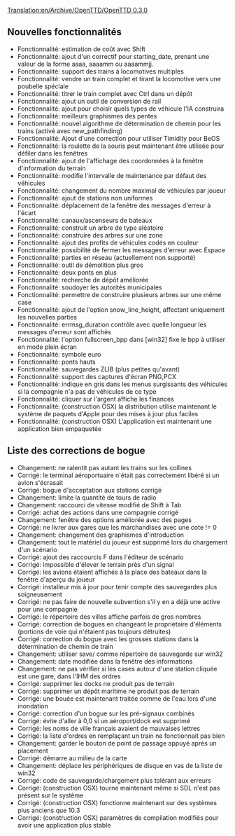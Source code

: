 [[Translation:en/Archive/OpenTTD/OpenTTD 0.3.0]]


{{fr/Livraison|prec=en/Archive/OpenTTD/OpenTTD 0.2.1|suiv=en/Archive/OpenTTD/OpenTTD 0.3.1|date=14/04/2004}}

==Nouvelles fonctionnalités==
*Fonctionnalité: estimation de coût avec Shift
*Fonctionnalité: ajout d'un correctif pour starting_date, prenant une valeur de la forme aaaa, aaaamm ou aaaammjj.
*Fonctionnalité: support des trains à locomotives multiples
*Fonctionnalité: vendre un train complet et tirant la locomotive vers une poubelle spéciale
*Fonctionnalité: titrer le train complet avec Ctrl dans un dépôt
*Fonctionnalité: ajout un outil de conversion de rail
*Fonctionnalité: ajout pour choisir quels types de véhicule l'IA construira
*Fonctionnalité: meilleurs graphismes des pentes
*Fonctionnalité: nouvel algorithme de détermination de chemin pour les trains (activé avec new_pathfinding)
*Fonctionnalité: Ajout d'une correction pour utiliser Timidity pour BeOS
*Fonctionnalité: la roulette de la souris peut maintenant être utilisée pour défiler dans les fenêtres
*Fonctionnalité: ajout de l'affichage des coordonnées à la fenêtre d'information du terrain
*Fonctionnalité: modifie l'intervalle de maintenance par défaut des véhicules
*Fonctionnalité: changement du nombre maximal de véhicules par joueur
*Fonctionnalité: ajout de stations non uniformes
*Fonctionnalité: déplacement de la fenêtre des messages d'erreur à l'écart
*Fonctionnalité: canaux/ascenseurs de bateaux
*Fonctionnalité: construit un arbre de type aléatoire
*Fonctionnalité: construire des arbres sur une zone
*Fonctionnalité: ajout des profits de véhicules codés en couleur
*Fonctionnalité: possibilité de fermer les messages d'erreur avec Espace
*Fonctionnalité: parties en réseau (actuellement non supporté)
*Fonctionnalité: outil de démolition plus gros
*Fonctionnalité: deux ponts en plus
*Fonctionnalité: recherche de dépôt améliorée
*Fonctionnalité: soudoyer les autorités municipales
*Fonctionnalité: permettre de construire plusieurs arbres sur une même case
*Fonctionnalité: ajout de l'option snow_line_height, affectant uniquement les nouvelles parties
*Fonctionnalité: errmsg_duration contrôle avec quelle longueur les messages d'erreur sont affichés
*Fonctionnalité: l'option fullscreen_bpp dans [win32] fixe le bpp à utiliser en mode plein écran
*Fonctionnalité: symbole euro
*Fonctionnalité: ponts hauts
*Fonctionnalité: sauvegardes ZLIB (plus petites qu'avant)
*Fonctionnalité: support des captures d'écran PNG,PCX
*Fonctionnalité: indique en gris dans les menus surgissants des véhicules si la compagnie n'a pas de véhicules de ce type
*Fonctionnalité: cliquer sur l'argent affiche les finances
*Fonctionnalité: (construction OSX) la distribution utilise maintenant le système de paquets d'Apple pour des mises à jour plus faciles
*Fonctionnalité: (construction OSX) L'application est maintenant une application bien empaquetée

==Liste des corrections de bogue==
*Changement: ne ralentit pas autant les trains sur les collines
*Corrigé: le terminal aéroportuaire n'était pas correctement libéré si un avion s'écrasait
*Corrigé: bogue d'acceptation aux stations corrigé
*Changement: limite la quantité de tours de radio
*Changement: raccourci de vitesse modifié de Shift à Tab
*Corrigé: achat des actions dans une compagnie corrigé
*Changement: fenêtre des options améliorée avec des pages
*Corrigé: ne livrer aux gares que les marchandises avec une cote != 0
*Changement: changement des graphismes d'introduction
*Changement: tout le matériel du joueur est supprimé lors du chargement d'un scénario
*Corrigé: ajout des raccourcis F dans l'éditeur de scénario
*Corrigé: impossible d'élever le terrain près d'un signal
*Corrigé: les avions étaient affichés à la place des bateaux dans la fenêtre d'aperçu du joueur
*Corrigé: installeur mis à jour pour tenir compte des sauvegardes plus soigneusement
*Corrigé: ne pas faire de nouvelle subvention s'il y en a déjà une active pour une compagnie
*Corrigé: le répertoire des villes affiche parfois de gros nombres
*Corrigé: correction de bogues en changeant le propriétaire d'éléments (portions de voie qui n'étaient pas toujours détruites)
*Corrigé: correction du bogue avec les grosses stations dans la détermination de chemin de train
*Changement: utiliser save/ comme répertoire de sauvegarde sur win32
*Changement: date modifiée dans la fenêtre des informations
*Changement: ne pas vérifier si les cases autour d'une station cliquée est une gare, dans l'IHM des ordres
*Corrigé: supprimer les docks ne produit pas de terrain
*Corrigé: supprimer un dépôt maritime ne produit pas de terrain
*Corrigé: une bouée est maintenant traitée comme de l'eau lors d'une inondation
*Corrigé: correction d'un bogue sur les pré-signaux combinés
*Corrigé: évite d'aller à 0,0 si un aéroport/dock est supprimé
*Corrigé: les noms de ville français avaient de mauvaises lettres
*Corrigé: la liste d'ordres en remplaçant un train ne fonctionnait pas bien
*Changement: garder le bouton de point de passage appuyé après un placement
*Corrigé: démarre au milieu de la carte
*Changement: déplace les périphériques de disque en vas de la liste de win32
*Corrigé: code de sauvegarde/chargement plus tolérant aux erreurs
*Corrigé: (construction OSX) tourne maintenant même si SDL n'est pas présent sur le système
*Corrigé: (construction OSX) fonctionne maintenant sur des systèmes plus anciens que 10.3
*Corrigé: (construction OSX) paramètres de compilation modifiés pour avoir une application plus stable